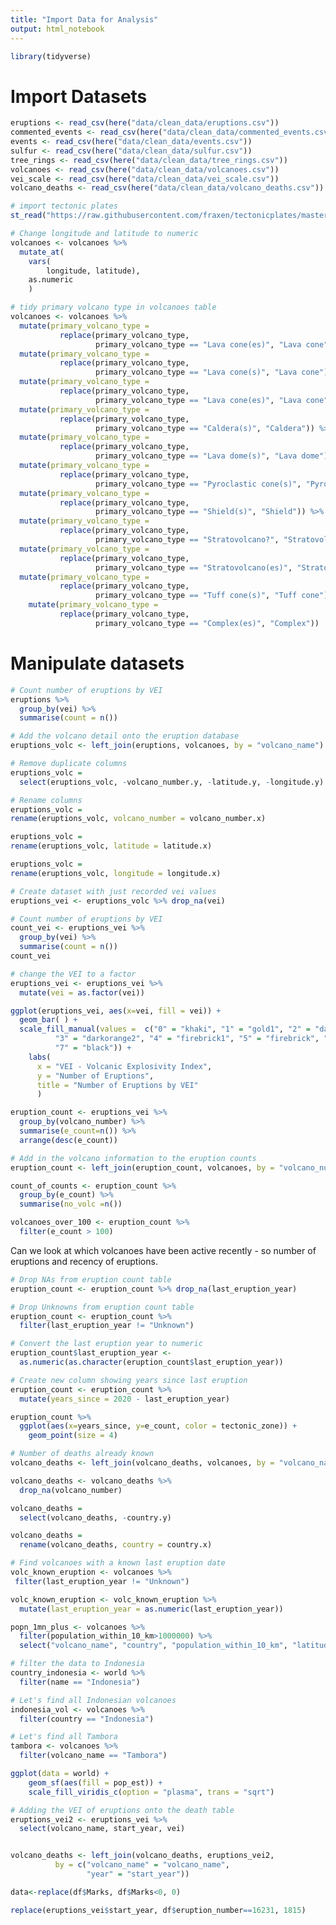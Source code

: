 ```yaml
---
title: "Import Data for Analysis"
output: html_notebook
---
```


```r
library(tidyverse)
```

# Import Datasets
```r
eruptions <- read_csv(here("data/clean_data/eruptions.csv"))
commented_events <- read_csv(here("data/clean_data/commented_events.csv"))
events <- read_csv(here("data/clean_data/events.csv"))
sulfur <- read_csv(here("data/clean_data/sulfur.csv"))
tree_rings <- read_csv(here("data/clean_data/tree_rings.csv"))
volcanoes <- read_csv(here("data/clean_data/volcanoes.csv"))
vei_scale <- read_csv(here("data/clean_data/vei_scale.csv"))
volcano_deaths <- read_csv(here("data/clean_data/volcano_deaths.csv"))
```

```r
# import tectonic plates 
st_read("https://raw.githubusercontent.com/fraxen/tectonicplates/master/GeoJSON/PB2002_plates.json") -> tectonic_plates
```

```r
# Change longitude and latitude to numeric
volcanoes <- volcanoes %>% 
  mutate_at(
    vars(
        longitude, latitude),
    as.numeric
    ) 
```

```r
# tidy primary volcano type in volcanoes table
volcanoes <- volcanoes %>% 
  mutate(primary_volcano_type = 
           replace(primary_volcano_type, 
                   primary_volcano_type == "Lava cone(es)", "Lava cone")) %>% 
  mutate(primary_volcano_type = 
           replace(primary_volcano_type, 
                   primary_volcano_type == "Lava cone(s)", "Lava cone")) %>% 
  mutate(primary_volcano_type = 
           replace(primary_volcano_type, 
                   primary_volcano_type == "Lava cone(es)", "Lava cone")) %>% 
  mutate(primary_volcano_type = 
           replace(primary_volcano_type, 
                   primary_volcano_type == "Caldera(s)", "Caldera")) %>% 
  mutate(primary_volcano_type = 
           replace(primary_volcano_type, 
                   primary_volcano_type == "Lava dome(s)", "Lava dome")) %>% 
  mutate(primary_volcano_type = 
           replace(primary_volcano_type, 
                   primary_volcano_type == "Pyroclastic cone(s)", "Pyroclastic cone")) %>% 
  mutate(primary_volcano_type = 
           replace(primary_volcano_type, 
                   primary_volcano_type == "Shield(s)", "Shield")) %>% 
  mutate(primary_volcano_type = 
           replace(primary_volcano_type, 
                   primary_volcano_type == "Stratovolcano?", "Stratovolcano")) %>% 
  mutate(primary_volcano_type = 
           replace(primary_volcano_type, 
                   primary_volcano_type == "Stratovolcano(es)", "Stratovolcano")) %>% 
  mutate(primary_volcano_type = 
           replace(primary_volcano_type, 
                   primary_volcano_type == "Tuff cone(s)", "Tuff cone")) %>% 
    mutate(primary_volcano_type = 
           replace(primary_volcano_type, 
                   primary_volcano_type == "Complex(es)", "Complex")) 
```

# Manipulate datasets
```r
# Count number of eruptions by VEI
eruptions %>% 
  group_by(vei) %>% 
  summarise(count = n())
```

```r
# Add the volcano detail onto the eruption database
eruptions_volc <- left_join(eruptions, volcanoes, by = "volcano_name")
```

```r
# Remove duplicate columns
eruptions_volc = 
  select(eruptions_volc, -volcano_number.y, -latitude.y, -longitude.y)
```

```r
# Rename columns
eruptions_volc = 
rename(eruptions_volc, volcano_number = volcano_number.x)

eruptions_volc = 
rename(eruptions_volc, latitude = latitude.x)

eruptions_volc = 
rename(eruptions_volc, longitude = longitude.x)

```

```r
# Create dataset with just recorded vei values
eruptions_vei <- eruptions_volc %>% drop_na(vei)
```

```r
# Count number of eruptions by VEI
count_vei <- eruptions_vei %>% 
  group_by(vei) %>% 
  summarise(count = n())
count_vei
```

```r
# change the VEI to a factor
eruptions_vei <- eruptions_vei %>% 
  mutate(vei = as.factor(vei))
```

```r
ggplot(eruptions_vei, aes(x=vei, fill = vei)) +  
  geom_bar( ) +
  scale_fill_manual(values =  c("0" = "khaki", "1" = "gold1", "2" = "darkgoldenrod2",
          "3" = "darkorange2", "4" = "firebrick1", "5" = "firebrick", "6" = "firebrick4",
          "7" = "black")) +
    labs(
      x = "VEI - Volcanic Explosivity Index",
      y = "Number of Eruptions",
      title = "Number of Eruptions by VEI"
      ) 
```

```r
eruption_count <- eruptions_vei %>% 
  group_by(volcano_number) %>% 
  summarise(e_count=n()) %>% 
  arrange(desc(e_count))
```

```r
# Add in the volcano information to the eruption counts
eruption_count <- left_join(eruption_count, volcanoes, by = "volcano_number")
```

```r
count_of_counts <- eruption_count %>% 
  group_by(e_count) %>% 
  summarise(no_volc =n())
```


```r
volcanoes_over_100 <- eruption_count %>% 
  filter(e_count > 100)
```

Can we look at which volcanoes have been active recently - so number of eruptions and recency of eruptions.

```r
# Drop NAs from eruption count table
eruption_count <- eruption_count %>% drop_na(last_eruption_year)
```

```r
# Drop Unknowns from eruption count table
eruption_count <- eruption_count %>% 
  filter(last_eruption_year != "Unknown")
```

```r
# Convert the last eruption year to numeric
eruption_count$last_eruption_year <- 
  as.numeric(as.character(eruption_count$last_eruption_year))
```

```r
# Create new column showing years since last eruption
eruption_count <- eruption_count %>% 
  mutate(years_since = 2020 - last_eruption_year)
```

```r
eruption_count %>% 
  ggplot(aes(x=years_since, y=e_count, color = tectonic_zone)) +
    geom_point(size = 4) 
```

```r
# Number of deaths already known
volcano_deaths <- left_join(volcano_deaths, volcanoes, by = "volcano_name")
```

```r
volcano_deaths <- volcano_deaths %>% 
  drop_na(volcano_number)
```

```r
volcano_deaths = 
  select(volcano_deaths, -country.y)
```

```r
volcano_deaths = 
  rename(volcano_deaths, country = country.x)
```

```r
# Find volcanoes with a known last eruption date
volc_known_eruption <- volcanoes %>% 
 filter(last_eruption_year != "Unknown") 
```

```r
volc_known_eruption <- volc_known_eruption %>% 
  mutate(last_eruption_year = as.numeric(last_eruption_year))
```

```r
popn_1mn_plus <- volcanoes %>% 
  filter(population_within_10_km>1000000) %>% 
  select("volcano_name", "country", "population_within_10_km", "latitude", "longitude")
```

```r
# filter the data to Indonesia
country_indonesia <- world %>%
  filter(name == "Indonesia")
```

```r
# Let's find all Indonesian volcanoes
indonesia_vol <- volcanoes %>% 
  filter(country == "Indonesia")
```

```r
# Let's find all Tambora
tambora <- volcanoes %>% 
  filter(volcano_name == "Tambora")
```


```r
ggplot(data = world) +
    geom_sf(aes(fill = pop_est)) +
    scale_fill_viridis_c(option = "plasma", trans = "sqrt")
```


```r
# Adding the VEI of eruptions onto the death table
eruptions_vei2 <- eruptions_vei %>% 
  select(volcano_name, start_year, vei)


volcano_deaths <- left_join(volcano_deaths, eruptions_vei2, 
          by = c("volcano_name" = "volcano_name",
                 "year" = "start_year"))

```

```r
data<-replace(df$Marks, df$Marks<0, 0)

replace(eruptions_vei$start_year, df$eruption_number==16231, 1815)
```

